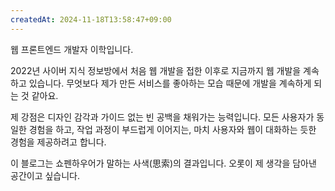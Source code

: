```yaml
---
createdAt: 2024-11-18T13:58:47+09:00
---
```

웹 프론트엔드 개발자 이학입니다.

2022년 사이버 지식 정보방에서 처음 웹 개발을 접한 이후로 지금까지 웹 개발을 계속하고 있습니다.
무엇보다 제가 만든 서비스를 좋아하는 모습 때문에 개발을 계속하게 되는 것 같아요.

제 강점은 디자인 감각과 가이드 없는 빈 공백을 채워가는 능력입니다.
모든 사용자가 동일한 경험을 하고, 작업 과정이 부드럽게 이어지는, 마치 사용자와 웹이 대화하는 듯한 경험을 제공하려고 합니다.

이 블로그는 쇼펜하우어가 말하는 사색(思索)의 결과입니다. 오롯이 제 생각을 담아낸 공간이고 싶습니다.